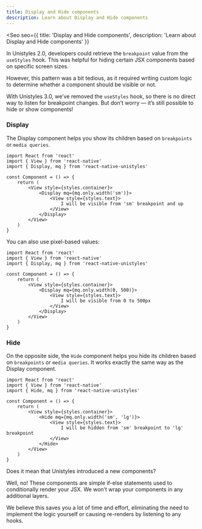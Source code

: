 ```yaml
---
title: Display and Hide components
description: Learn about Display and Hide components
---
```



<Seo
    seo={{
        title: 'Display and Hide components',
        description: 'Learn about Display and Hide components'
    }}
>

In Unistyles 2.0, developers could retrieve the `breakpoint` value from the `useStyles` hook.
This was helpful for hiding certain JSX components based on specific screen sizes.

However, this pattern was a bit tedious, as it required writing custom logic to determine whether a component should be visible or not.

With Unistyles 3.0, we’ve removed the `useStyles` hook, so there is no direct way to listen for breakpoint changes.
But don’t worry — it’s still possible to hide or show components!

### Display

The Display component helps you show  its children based on `breakpoints` or `media queries`.

```tsx /Display/
import React from 'react'
import { View } from 'react-native'
import { Display, mq } from 'react-native-unistyles'

const Component = () => {
    return (
        <View style={styles.container}>
            <Display mq={mq.only.width('sm')}>
                <View style={styles.text}>
                    I will be visible from 'sm' breakpoint and up
                </View>
            </Display>
        </View>
    )
}
```

You can also use pixel-based values:

```tsx /Display/
import React from 'react'
import { View } from 'react-native'
import { Display, mq } from 'react-native-unistyles'

const Component = () => {
    return (
        <View style={styles.container}>
            <Display mq={mq.only.width(0, 500)}>
                <View style={styles.text}>
                    I will be visible from 0 to 500px
                </View>
            </Display>
        </View>
    )
}
```

### Hide

On the opposite side, the `Hide` component helps you hide its children based on `breakpoints` or `media queries`.
It works exactly the same way as the Display component.

```tsx /Hide/
import React from 'react'
import { View } from 'react-native'
import { Hide, mq } from 'react-native-unistyles'

const Component = () => {
    return (
        <View style={styles.container}>
            <Hide mq={mq.only.width('sm', 'lg')}>
                <View style={styles.text}>
                    I will be hidden from 'sm' breakpoint to 'lg' breakpoint
                </View>
            </Hide>
        </View>
    )
}

```

<Aside type="caution">
Does it mean that Unistyles introduced a new components?

Well, no! These components are simple if-else statements used to conditionally render your JSX. We won’t wrap your components in any additional layers.

We believe this saves you a lot of time and effort, eliminating the need to implement the logic yourself or causing re-renders by listening to any hooks.
</Aside>

</Seo>
